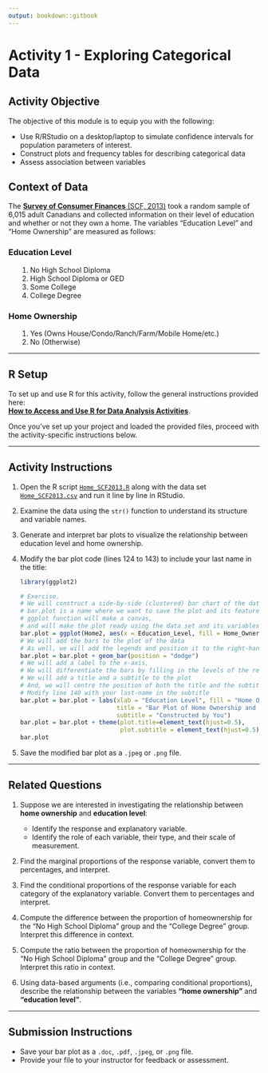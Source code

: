```yaml
---
output: bookdown::gitbook
---
```

# Activity 1 - Exploring Categorical Data

## Activity Objective

The objective of this module is to equip you with the following:

- Use R/RStudio on a desktop/laptop to simulate confidence intervals for population parameters of interest.
- Construct plots and frequency tables for describing categorical data
- Assess association between variables

## Context of Data

The [**Survey of Consumer Finances** (SCF, 2013)](https://www23.statcan.gc.ca/imdb/p2SV.pl?Function=getSurvey&SDDS=3502) took a random sample of 6,015 adult Canadians and collected information on their level of education and whether or not they own a home. The variables "Education Level" and "Home Ownership" are measured as follows:

### Education Level
<ol style="margin-left: 20px;">
  <li>No High School Diploma</li>
  <li>High School Diploma or GED</li>
  <li>Some College</li>
  <li>College Degree</li>
</ol>

### Home Ownership
<ol style="margin-left: 20px;">
  <li>Yes (Owns House/Condo/Ranch/Farm/Mobile Home/etc.)</li>
  <li>No (Otherwise)</li>
</ol>

---

## R Setup

To set up and use R for this activity, follow the general instructions provided here:  
[**How to Access and Use R for Data Analysis Activities**](#how-to-set-up-r-for-data-analysis-activities).

Once you’ve set up your project and loaded the provided files, proceed with the activity-specific instructions below.

---

## Activity Instructions

1. Open the R script [`Home_SCF2013.R`](https://raw.githubusercontent.com/aslemand/Data-Analysis-Activities/main/data/Activity_1/Home_SCF2013.R) along with the data set [`Home_SCF2013.csv`](https://raw.githubusercontent.com/aslemand/Data-Analysis-Activities/main/data/Activity_1/Home_SCF2013.csv)  and run it line by line in RStudio.
2. Examine the data using the `str()` function to understand its structure and variable names.
3. Generate and interpret bar plots to visualize the relationship between education level and home ownership.
4. Modify the bar plot code (lines 124 to 143) to include your last name in the title:
   ```r
   library(ggplot2)
   
   # Exercise.
   # We will construct a side-by-side (clustered) bar chart of the data
   # bar.plot is a name where we want to save the plot and its features
   # ggplot function will make a canvas, 
   # and will make the plot ready using the data set and its variables of interest
   bar.plot = ggplot(Home2, aes(x = Education_Level, fill = Home_Ownership))
   # We will add the bars to the plot of the data
   # As well, we will add the legends and position it to the right-hand side
   bar.plot = bar.plot + geom_bar(position = "dodge")
   # We will add a label to the x-axis, 
   # We will differentiate the bars by filling in the levels of the response variable
   # We will add a title and a subtitle to the plot
   # And, we will centre the position of both the title and the subtitle
   # Modify line 140 with your last-name in the subtitle
   bar.plot = bar.plot + labs(xlab = "Education Level", fill = "Home Ownership",
                              title = "Bar Plot of Home Ownership and Education Level", 
                              subtitle = "Constructed by You")
   bar.plot = bar.plot + theme(plot.title=element_text(hjust=0.5), 
                               plot.subtitle = element_text(hjust=0.5))
   bar.plot
 
   ```
5. Save the modified bar plot as a `.jpeg` or `.png` file.
 
---

## Related Questions

1. Suppose we are interested in investigating the relationship between **home ownership** and **education level**:
   - Identify the response and explanatory variable.
   - Identify the role of each variable, their type, and their scale of measurement.

2. Find the marginal proportions of the response variable, convert them to percentages, and interpret.

3. Find the conditional proportions of the response variable for each category of the explanatory variable. Convert them to percentages and interpret.

4. Compute the difference between the proportion of homeownership for the "No High School Diploma" group and the "College Degree" group. Interpret this difference in context.

5. Compute the ratio between the proportion of homeownership for the "No High School Diploma" group and the "College Degree" group. Interpret this ratio in context.

6. Using data-based arguments (i.e., comparing conditional proportions), describe the relationship between the variables **"home ownership"** and **"education level"**.

---

## Submission Instructions

- Save your bar plot as a `.doc`, `.pdf`, `.jpeg`, or `.png` file.
- Provide your file to your instructor for feedback or assessment. 
